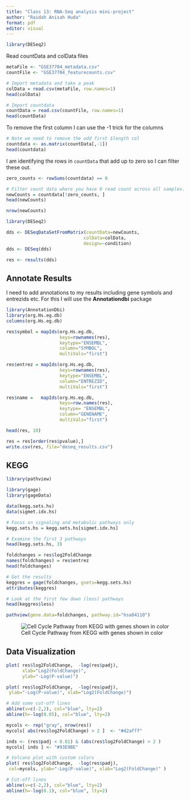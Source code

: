 ```yaml
---
title: "Class 13: RNA-Seq analysis mini-project"
author: "Raidah Anisah Huda"
format: pdf
editor: visual
---
```


```r
library(DESeq2)
```

Read countData and colData files 

```r
metaFile <- "GSE37704_metadata.csv"
countFile <- "GSE37704_featurecounts.csv"

# Import metadata and take a peak
colData = read.csv(metaFile, row.names=1)
head(colData)
```
```r
# Import countdata
countData = read.csv(countFile, row.names=1)
head(countData)
```
To remove the first column I can use the -1 trick for the columns

```r
# Note we need to remove the odd first $length col
countdata <- as.matrix(countData[,-1])
head(countdata)
```
I am identifying the rows in `countData` that add up to zero so I can filter these out.
```r
zero_counts <- rowSums(countdata) == 0
```


```r
# Filter count data where you have 0 read count across all samples.
newCounts = countdata[!zero_counts, ]
head(newCounts)
```
```r
nrow(newCounts)
```


```r
library(DESeq2)
```

```r
dds <- DESeqDataSetFromMatrix(countData=newCounts,
                             colData=colData,
                             design=~condition)
dds <- DESeq(dds)
```
```r
res <- results(dds)

```

## Annotate Results

I need to add annotations to my results including gene symbols and entrezids etc. For this I will use the **Annotationdbi** package

```r
library(AnnotationDbi)
library(org.Hs.eg.db)
columns(org.Hs.eg.db)
```


```r

res$symbol = mapIds(org.Hs.eg.db,
                    keys=rownames(res), 
                    keytype="ENSEMBL",
                    column="SYMBOL",
                    multiVals="first")

res$entrez = mapIds(org.Hs.eg.db,
                    keys=rownames(res),
                    keytype="ENSEMBL",
                    column="ENTREZID",
                    multiVals="first")

res$name =   mapIds(org.Hs.eg.db,
                    keys=row.names(res),
                    keytype= "ENSEMBL",
                    column="GENENAME",
                    multiVals="first")

head(res, 10)
```

```r
res = res[order(res$pvalue),]
write.csv(res, file="deseq_results.csv")
```

## KEGG

```r
library(pathview)
```

```r
library(gage)
library(gageData)

data(kegg.sets.hs)
data(sigmet.idx.hs)

# Focus on signaling and metabolic pathways only
kegg.sets.hs = kegg.sets.hs[sigmet.idx.hs]

# Examine the first 3 pathways
head(kegg.sets.hs, 3)

```

```r
foldchanges = res$log2FoldChange
names(foldchanges) = res$entrez
head(foldchanges)
```

```r
# Get the results
keggres = gage(foldchanges, gsets=kegg.sets.hs)
attributes(keggres)
```
```r
# Look at the first few down (less) pathways
head(keggres$less)
```

```r
pathview(gene.data=foldchanges, pathway.id="hsa04110")
```
![Cell Cycle Pathway from KEGG with genes shown in color](hsa04110.pathview.png)


## Data Visualization

```r
plot( res$log2FoldChange,  -log(res$padj), 
      xlab="Log2(FoldChange)",
      ylab="-Log(P-value)")
```
```r
plot( res$log2FoldChange,  -log(res$padj), 
 ylab="-Log(P-value)", xlab="Log2(FoldChange)")

# Add some cut-off lines
abline(v=c(-2,2), col="blue", lty=2)
abline(h=-log(0.05), col="blue", lty=2)
```
```r
mycols <- rep("gray", nrow(res))
mycols[ abs(res$log2FoldChange) > 2 ]  <- "#d2afff" 

inds <- (res$padj < 0.01) & (abs(res$log2FoldChange) > 2 )
mycols[ inds ] <- "#93E9BE"

# Volcano plot with custom colors 
plot( res$log2FoldChange,  -log(res$padj), 
 col=mycols, ylab="-Log(P-value)", xlab="Log2(FoldChange)" )

# Cut-off lines
abline(v=c(-2,2), col="blue", lty=2)
abline(h=-log(0.1), col="blue", lty=2)
```

